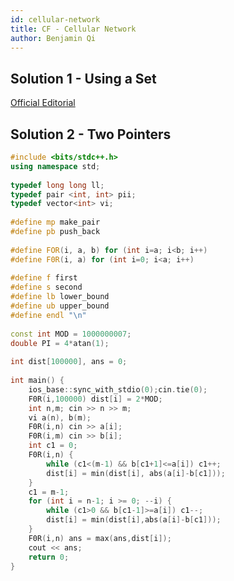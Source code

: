 ```yaml
---
id: cellular-network
title: CF - Cellular Network
author: Benjamin Qi
---
```


## Solution 1 - Using a Set

[Official Editorial](https://codeforces.com/blog/entry/46324?locale=en)

## Solution 2 - Two Pointers

```cpp
#include <bits/stdc++.h>
using namespace std;
 
typedef long long ll;
typedef pair <int, int> pii;
typedef vector<int> vi;
 
#define mp make_pair
#define pb push_back
 
#define FOR(i, a, b) for (int i=a; i<b; i++)
#define F0R(i, a) for (int i=0; i<a; i++)
 
#define f first
#define s second
#define lb lower_bound
#define ub upper_bound
#define endl "\n"
 
const int MOD = 1000000007;
double PI = 4*atan(1);
 
int dist[100000], ans = 0;
 
int main() {
	ios_base::sync_with_stdio(0);cin.tie(0);
	F0R(i,100000) dist[i] = 2*MOD;
	int n,m; cin >> n >> m;
	vi a(n), b(m);
	F0R(i,n) cin >> a[i];
	F0R(i,m) cin >> b[i];
	int c1 = 0;
	F0R(i,n) {
		while (c1<(m-1) && b[c1+1]<=a[i]) c1++;
		dist[i] = min(dist[i], abs(a[i]-b[c1]));
	}
	c1 = m-1;
	for (int i = n-1; i >= 0; --i) {
		while (c1>0 && b[c1-1]>=a[i]) c1--;
		dist[i] = min(dist[i],abs(a[i]-b[c1]));
	}
	F0R(i,n) ans = max(ans,dist[i]);
	cout << ans;
	return 0;
}
```